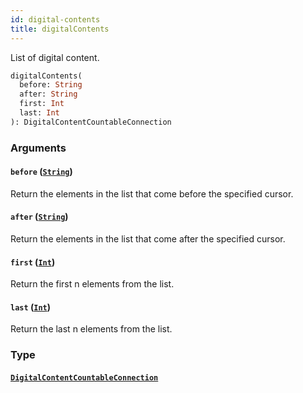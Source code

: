 ```yaml
---
id: digital-contents
title: digitalContents
---
```


List of digital content.

```graphql
digitalContents(
  before: String
  after: String
  first: Int
  last: Int
): DigitalContentCountableConnection
```

### Arguments

#### `before` ([`String`](../../../developer/api-reference/scalars/string))

Return the elements in the list that come before the specified cursor.

#### `after` ([`String`](../../../developer/api-reference/scalars/string))

Return the elements in the list that come after the specified cursor.

#### `first` ([`Int`](../../../developer/api-reference/scalars/int))

Return the first n elements from the list.

#### `last` ([`Int`](../../../developer/api-reference/scalars/int))

Return the last n elements from the list.

### Type

#### [`DigitalContentCountableConnection`](../../../developer/api-reference/objects/digital-content-countable-connection)
